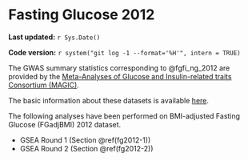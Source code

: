 # Fasting Glucose 2012 {#fg2012}

**Last updated:** `r Sys.Date()`

**Code version:** `r system("git log -1 --format='%H'", intern = TRUE)`

The GWAS summary statistics corresponding to @fgfi_ng_2012 are provided by the [Meta-Analyses of Glucose and Insulin-related traits Consortium (MAGIC)](http://www.magicinvestigators.org/downloads/).

The basic information about these datasets is available [here](ftp://ftp.sanger.ac.uk/pub/magic/MAGIC_Manning_et_al_README.pdf).  

The following analyses have been performed on BMI-adjusted Fasting Glucose (FGadjBMI) 2012 dataset.

- GSEA Round 1 (Section \@ref(fg2012-1))
- GSEA Round 2 (Section \@ref(fg2012-2))

